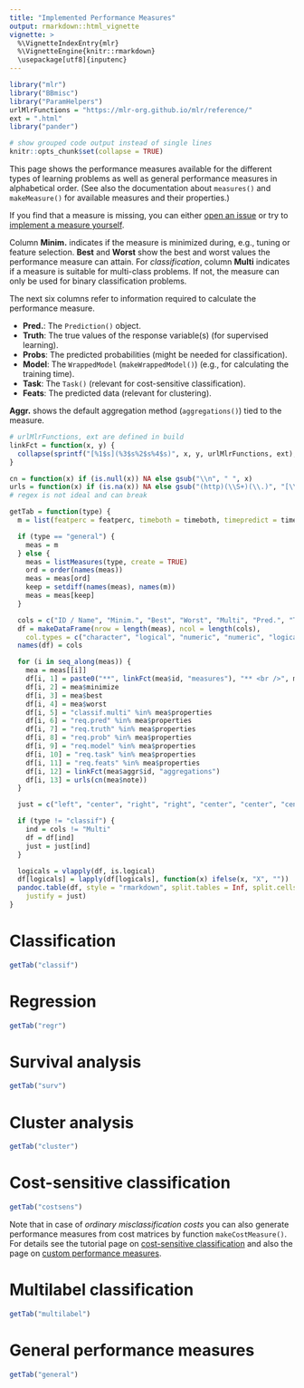 ```yaml
---
title: "Implemented Performance Measures"
output: rmarkdown::html_vignette
vignette: >
  %\VignetteIndexEntry{mlr}
  %\VignetteEngine{knitr::rmarkdown}
  \usepackage[utf8]{inputenc}
---
```


```r
library("mlr")
library("BBmisc")
library("ParamHelpers")
urlMlrFunctions = "https://mlr-org.github.io/mlr/reference/"
ext = ".html"
library("pander")

# show grouped code output instead of single lines
knitr::opts_chunk$set(collapse = TRUE)
```

This page shows the performance measures available for the different types of
learning problems as well as general performance measures in alphabetical order.
(See also the documentation about `measures()` and `makeMeasure()` for available measures and their properties.)

If you find that a measure is missing, you can either [open an issue](https://github.com/mlr-org/mlr/issues) or try to [implement a measure yourself](create_measure.html){target="_blank"}.

Column **Minim.** indicates if the measure is minimized during, e.g., tuning or feature selection.
**Best** and **Worst** show the best and worst values the performance measure can attain.
For *classification*, column **Multi** indicates if a measure is suitable for multi-class problems. 
If not, the measure can only be used for binary classification problems.

The next six columns refer to information required to calculate the performance measure.

* **Pred.**: The `Prediction()` object.
* **Truth**: The true values of the response variable(s) (for supervised learning).
* **Probs**: The predicted probabilities (might be needed for classification).
* **Model**: The `WrappedModel` (`makeWrappedModel()`) (e.g., for calculating the training time).
* **Task**: The `Task()` (relevant for cost-sensitive classification).
* **Feats**: The predicted data (relevant for clustering).

**Aggr.** shows the default aggregation method (`aggregations()`) tied to the measure.

```r
# urlMlrFunctions, ext are defined in build
linkFct = function(x, y) {
  collapse(sprintf("[%1$s](%3$s%2$s%4$s)", x, y, urlMlrFunctions, ext), sep = "<br />")
}

cn = function(x) if (is.null(x)) NA else gsub("\\n", " ", x)
urls = function(x) if (is.na(x)) NA else gsub("(http)(\\S+)(\\.)", "[\\1\\2](\\1\\2)\\3", x)
# regex is not ideal and can break

getTab = function(type) {
  m = list(featperc = featperc, timeboth = timeboth, timepredict = timepredict, timetrain = timetrain)

  if (type == "general") {
    meas = m
  } else {
    meas = listMeasures(type, create = TRUE)
    ord = order(names(meas))
    meas = meas[ord]
    keep = setdiff(names(meas), names(m))
    meas = meas[keep]
  }

  cols = c("ID / Name", "Minim.", "Best", "Worst", "Multi", "Pred.", "Truth", "Probs", "Model", "Task", "Feats", "Aggr.", "Note")
  df = makeDataFrame(nrow = length(meas), ncol = length(cols),
    col.types = c("character", "logical", "numeric", "numeric", "logical", "logical", "logical", "logical", "logical", "logical", "logical", "character", "character"))
  names(df) = cols

  for (i in seq_along(meas)) {
    mea = meas[[i]]
    df[i, 1] = paste0("**", linkFct(mea$id, "measures"), "** <br />", mea$name)
    df[i, 2] = mea$minimize
    df[i, 3] = mea$best
    df[i, 4] = mea$worst
    df[i, 5] = "classif.multi" %in% mea$properties
    df[i, 6] = "req.pred" %in% mea$properties
    df[i, 7] = "req.truth" %in% mea$properties
    df[i, 8] = "req.prob" %in% mea$properties
    df[i, 9] = "req.model" %in% mea$properties
    df[i, 10] = "req.task" %in% mea$properties
    df[i, 11] = "req.feats" %in% mea$properties
    df[i, 12] = linkFct(mea$aggr$id, "aggregations")
    df[i, 13] = urls(cn(mea$note))
  }

  just = c("left", "center", "right", "right", "center", "center", "center", "center", "center", "center", "center", "left", "left")

  if (type != "classif") {
    ind = cols != "Multi"
    df = df[ind]
    just = just[ind]
  }

  logicals = vlapply(df, is.logical)
  df[logicals] = lapply(df[logicals], function(x) ifelse(x, "X", ""))
  pandoc.table(df, style = "rmarkdown", split.tables = Inf, split.cells = Inf,
    justify = just)
}
```

# Classification

```r
getTab("classif")
```

# Regression

```r
getTab("regr")
```

# Survival analysis

```r
getTab("surv")
```

# Cluster analysis

```r
getTab("cluster")
```

# Cost-sensitive classification

```r
getTab("costsens")
```

Note that in case of *ordinary misclassification costs* you can also generate performance measures from cost matrices by function `makeCostMeasure()`.
For details see the tutorial page on [cost-sensitive classification](cost_sensitive_classif.html){target="_blank"} and also the page on [custom performance measures](create_measure.html){target="_blank"}.

# Multilabel classification

```r
getTab("multilabel")
```

# General performance measures

```r
getTab("general")
```
